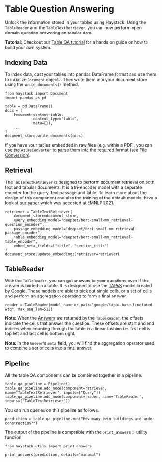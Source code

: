# Table Question Answering

Unlock the information stored in your tables using Haystack.
Using the `TableReader` and the `TableTextRetriever`, you can now perform open domain question answering on tabular data.

<div className="max-w-xl bg-yellow-light-theme border-l-8 border-yellow-dark-theme px-6 pt-6 pb-4 my-4 rounded-md dark:bg-yellow-900">

**Tutorial:** Checkout our [Table QA tutorial](/tutorials/table-qa) for a hands on guide on how to build your own system.

</div>

## Indexing Data

To index data, cast your tables into pandas DataFrame format and use them to initialize `Document` objects.
Then write them into your document store using the `write_documents()` method.

```
from haystack import Document
import pandas as pd

table = pd.DataFrame()
docs = [
    Document(content=table,
             content_type="table",
             meta={}),
    ...
]
document_store.write_documents(docs)
```

If you have your tables embedded in raw files (e.g. within a PDF), you can use the `AzureConverter` to parse them into the required format (see [File Conversion](/components/preprocessing#file-conversion)). 

## Retrieval

The `TableTextRetriever` is designed to perform document retrieval on both text and tabular documents.
It is a tri-encoder model with a separate encoder for the query, text passage and table.
To learn more about the design of this component and also the training of the default models,
have a look at [our paper](https://arxiv.org/abs/2108.04049) which was accepted at EMNLP 2021.

```
retriever = TableTextRetriever(
    document_store=document_store,
    query_embedding_model="deepset/bert-small-mm_retrieval-question_encoder",
    passage_embedding_model="deepset/bert-small-mm_retrieval-passage_encoder",
    table_embedding_model="deepset/bert-small-mm_retrieval-table_encoder",
    embed_meta_fields=["title", "section_title"]
)
document_store.update_embeddings(retriever=retriever)
```

## TableReader

With the `TableReader`, you can get answers to your questions even if the answer is buried in a table.
It is designed to use the [TAPAS](https://github.com/google-research/tapas) model created by Google.
These models are able to pick out single cells,
or a set of cells and perform an aggregation operating to form a final answer.

```
reader = TableReader(model_name_or_path="google/tapas-base-finetuned-wtq", max_seq_len=512)
```

<div className="max-w-xl bg-yellow-light-theme border-l-8 border-yellow-dark-theme px-6 pt-6 pb-4 my-4 rounded-md dark:bg-yellow-900">

**Note:** When the [Answers](/components/primitives#answers) are returned by the `TableReader`,
the offsets indicate the cells that answer the question.
These offsets are start and end indices when counting through the table in a linear fashion
i.e. first cell is top left and last cell is bottom right.

</div>

<div className="max-w-xl bg-yellow-light-theme border-l-8 border-yellow-dark-theme px-6 pt-6 pb-4 my-4 rounded-md dark:bg-yellow-900">

**Note:** In the `Answer`'s `meta` field, you will find the aggregation operator used to combine a set of cells into a final answer.

</div>

## Pipeline

All the table QA components can be combined together in a pipeline.

```
table_qa_pipeline = Pipeline()
table_qa_pipeline.add_node(component=retriever, name="TableTextRetriever", inputs=["Query"])
table_qa_pipeline.add_node(component=reader, name="TableReader", inputs=["TableTextRetriever"])
```

You can run queries on this pipeline as follows.

```
prediction = table_qa_pipeline.run("How many twin buildings are under construction?")
```

The output of the pipeline is compatible with the `print_answers()` utility function

```
from haystack.utils import print_answers

print_answers(prediction, details="minimal")
```
